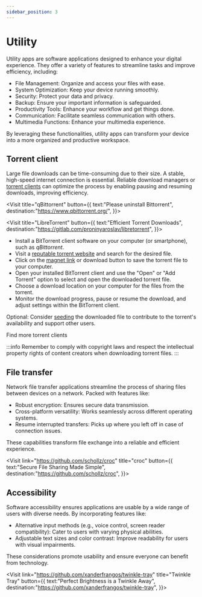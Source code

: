 ```yaml
---
sidebar_position: 3
---
```


# Utility

Utility apps are software applications designed to enhance your digital experience. They offer a variety of features to streamline tasks and improve efficiency, including:

- File Management: Organize and access your files with ease.
- System Optimization: Keep your device running smoothly.
- Security: Protect your data and privacy.
- Backup: Ensure your important information is safeguarded.
- Productivity Tools: Enhance your workflow and get things done.
- Communication: Facilitate seamless communication with others.
- Multimedia Functions: Enhance your multimedia experience.

By leveraging these functionalities, utility apps can transform your device into a more organized and productive workspace.

## <FontAwesomeIcon icon="fa-solid fa-download" /> Torrent client

Large file downloads can be time-consuming due to their size. A stable, high-speed internet connection is essential. Reliable download managers or [torrent clients](https://www.techslang.com/torrenting-what-is-it-and-how-does-it-work/) can optimize the process by enabling pausing and resuming downloads, improving efficiency.

<Tabs>
<TabItem value="Desktop">

<Visit 
title="qBittorrent"
button={{
  text:"Please uninstall Bittorrent",
  destination:"https://www.qbittorrent.org/",
}}>

<Thumb
  children="qBittorrent is a popular, user-friendly, and free BitTorrent client that enables easy and efficient file downloading through the BitTorrent protocol."
  src="app_icons/qbit.svg"
/>

</Visit>

   </TabItem>
   <TabItem value="Android">

<Visit 
title="LibreTorrent"
button={{
  text:"Efficient Torrent Downloads",
  destination:"https://gitlab.com/proninyaroslav/libretorrent",
}}>

<Thumb
  children="LibreTorrent is an open-source BitTorrent client for Android, enabling users to download and manage torrent files on their mobile devices."
  src="app_icons/libtor.svg"
/>

</Visit>

  </TabItem>
 </Tabs>
<Expand title="Downloading torrent files">

- Install a BitTorrent client software on your computer (or smartphone), such as _qBittorrent_.
- Visit a [reputable torrent website](https://codebeautify.org/base64-decode?input=aHR0cHM6Ly93d3cuZm1oeS5tbC90b3JyZW50cGlyYWN5Z3VpZGUjdG9ycmVudC1zaXRlcw==) and search for the desired file.
- Click on the [magnet link](https://www.howtogeek.com/764859/what-is-a-magnet-link-and-how-do-you-use-one/) or download button to save the torrent file to your computer.
- Open your installed BitTorrent client and use the "Open" or "Add Torrent" option to select and open the downloaded torrent file.
- Choose a download location on your computer for the files from the torrent.
- Monitor the download progress, pause or resume the download, and adjust settings within the BitTorrent client.

Optional: Consider [seeding](https://en.wikipedia.org/wiki/Glossary_of_BitTorrent_terms#Seed_/_seeding) the downloaded file to contribute to the torrent's availability and support other users.

<More link="https://alternativeto.net/software/qbittorrent/">
  Find more torrent clients
</More>

<br />

:::info
Remember to comply with copyright laws and respect the intellectual property rights of content creators when downloading torrent files.
:::

</Expand>

## <FontAwesomeIcon icon="fa-solid fa-arrow-right-arrow-left" /> File transfer

Network file transfer applications streamline the process of sharing files between devices on a network. Packed with features like:

- Robust encryption: Ensures secure data transmission.
- Cross-platform versatility: Works seamlessly across different operating systems.
- Resume interrupted transfers: Picks up where you left off in case of connection issues.

These capabilities transform file exchange into a reliable and efficient experience.

<Visit 
link="https://github.com/schollz/croc" 
title="croc"
button={{
  text:"Secure File Sharing Made Simple",
  destination:"https://github.com/schollz/croc",
}}>

<Thumb
  children="Croc, a CLI file-transfer tool, ensures secure relay-based transfers with end-to-end encryption, cross-platform compatibility, multiple file support, resume functionality, and proxy options like Tor, eliminating the need for local servers or port-forwarding."
  src="app_icons/croc.png"
/>

</Visit>

## <FontAwesomeIcon icon="fa-solid fa-universal-access" /> Accessibility

Software accessibility ensures applications are usable by a wide range of users with diverse needs. By incorporating features like:

- Alternative input methods (e.g., voice control, screen reader compatibility): Cater to users with varying physical abilities.
- Adjustable text sizes and color contrast: Improve readability for users with visual impairments.

These considerations promote usability and ensure everyone can benefit from technology.

<Visit link="https://github.com/xanderfrangos/twinkle-tray" 
title="Twinkle Tray"
button={{
  text:"Perfect Brightness is a Twinkle Away",
  destination:"https://github.com/xanderfrangos/twinkle-tray",
}}>

<Thumb
  children="Twinkle Tray adds a system tray icon for easy management of brightness levels on multiple monitors, addressing the lack of native support for external displays in Windows 10 and 11."
  src="app_icons/twinkletray.ico"
/>

</Visit>
